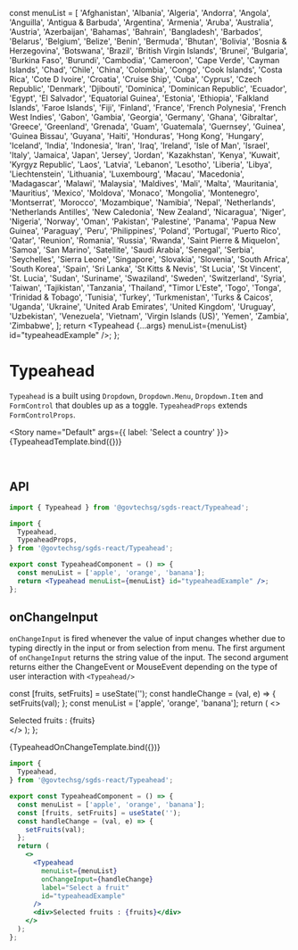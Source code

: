 
<Meta
  title="Components/Typeahead"
  component={Typeahead}
/>

  const menuList = [
    'Afghanistan',
    'Albania',
    'Algeria',
    'Andorra',
    'Angola',
    'Anguilla',
    'Antigua &amp; Barbuda',
    'Argentina',
    'Armenia',
    'Aruba',
    'Australia',
    'Austria',
    'Azerbaijan',
    'Bahamas',
    'Bahrain',
    'Bangladesh',
    'Barbados',
    'Belarus',
    'Belgium',
    'Belize',
    'Benin',
    'Bermuda',
    'Bhutan',
    'Bolivia',
    'Bosnia &amp; Herzegovina',
    'Botswana',
    'Brazil',
    'British Virgin Islands',
    'Brunei',
    'Bulgaria',
    'Burkina Faso',
    'Burundi',
    'Cambodia',
    'Cameroon',
    'Cape Verde',
    'Cayman Islands',
    'Chad',
    'Chile',
    'China',
    'Colombia',
    'Congo',
    'Cook Islands',
    'Costa Rica',
    'Cote D Ivoire',
    'Croatia',
    'Cruise Ship',
    'Cuba',
    'Cyprus',
    'Czech Republic',
    'Denmark',
    'Djibouti',
    'Dominica',
    'Dominican Republic',
    'Ecuador',
    'Egypt',
    'El Salvador',
    'Equatorial Guinea',
    'Estonia',
    'Ethiopia',
    'Falkland Islands',
    'Faroe Islands',
    'Fiji',
    'Finland',
    'France',
    'French Polynesia',
    'French West Indies',
    'Gabon',
    'Gambia',
    'Georgia',
    'Germany',
    'Ghana',
    'Gibraltar',
    'Greece',
    'Greenland',
    'Grenada',
    'Guam',
    'Guatemala',
    'Guernsey',
    'Guinea',
    'Guinea Bissau',
    'Guyana',
    'Haiti',
    'Honduras',
    'Hong Kong',
    'Hungary',
    'Iceland',
    'India',
    'Indonesia',
    'Iran',
    'Iraq',
    'Ireland',
    'Isle of Man',
    'Israel',
    'Italy',
    'Jamaica',
    'Japan',
    'Jersey',
    'Jordan',
    'Kazakhstan',
    'Kenya',
    'Kuwait',
    'Kyrgyz Republic',
    'Laos',
    'Latvia',
    'Lebanon',
    'Lesotho',
    'Liberia',
    'Libya',
    'Liechtenstein',
    'Lithuania',
    'Luxembourg',
    'Macau',
    'Macedonia',
    'Madagascar',
    'Malawi',
    'Malaysia',
    'Maldives',
    'Mali',
    'Malta',
    'Mauritania',
    'Mauritius',
    'Mexico',
    'Moldova',
    'Monaco',
    'Mongolia',
    'Montenegro',
    'Montserrat',
    'Morocco',
    'Mozambique',
    'Namibia',
    'Nepal',
    'Netherlands',
    'Netherlands Antilles',
    'New Caledonia',
    'New Zealand',
    'Nicaragua',
    'Niger',
    'Nigeria',
    'Norway',
    'Oman',
    'Pakistan',
    'Palestine',
    'Panama',
    'Papua New Guinea',
    'Paraguay',
    'Peru',
    'Philippines',
    'Poland',
    'Portugal',
    'Puerto Rico',
    'Qatar',
    'Reunion',
    'Romania',
    'Russia',
    'Rwanda',
    'Saint Pierre &amp; Miquelon',
    'Samoa',
    'San Marino',
    'Satellite',
    'Saudi Arabia',
    'Senegal',
    'Serbia',
    'Seychelles',
    'Sierra Leone',
    'Singapore',
    'Slovakia',
    'Slovenia',
    'South Africa',
    'South Korea',
    'Spain',
    'Sri Lanka',
    'St Kitts &amp; Nevis',
    'St Lucia',
    'St Vincent',
    'St. Lucia',
    'Sudan',
    'Suriname',
    'Swaziland',
    'Sweden',
    'Switzerland',
    'Syria',
    'Taiwan',
    'Tajikistan',
    'Tanzania',
    'Thailand',
    "Timor L'Este",
    'Togo',
    'Tonga',
    'Trinidad &amp; Tobago',
    'Tunisia',
    'Turkey',
    'Turkmenistan',
    'Turks &amp; Caicos',
    'Uganda',
    'Ukraine',
    'United Arab Emirates',
    'United Kingdom',
    'Uruguay',
    'Uzbekistan',
    'Venezuela',
    'Vietnam',
    'Virgin Islands (US)',
    'Yemen',
    'Zambia',
    'Zimbabwe',
  ];
  return <Typeahead {...args} menuList={menuList} id="typeaheadExample" />;
};

# Typeahead

`Typeahead` is a built using `Dropdown`, `Dropdown.Menu`, `Dropdown.Item` and  `FormControl` that doubles up as a toggle.
`TypeaheadProps` extends `FormControlProps`.

<Story name="Default" args={{ label: 'Select a country' }}>
  {TypeaheadTemplate.bind({})}
</Story>

<br />

## API

```jsx
import { Typeahead } from '@govtechsg/sgds-react/Typeahead'; 
```

<ArgsTable story="Default" />

```jsx
import {
  Typeahead,
  TypeaheadProps,
} from '@govtechsg/sgds-react/Typeahead';

export const TypeaheadComponent = () => {
  const menuList = ['apple', 'orange', 'banana'];
  return <Typeahead menuList={menuList} id="typeaheadExample" />;
};
```

## onChangeInput

`onChangeInput` is fired whenever the value of input changes whether due to typing directly in the input or from selection from menu.
The first argument of `onChangeInput` returns the string value of the input.
The second argument returns either the ChangeEvent or MouseEvent depending on the type of user interaction with `<Typeahead/>`

  const [fruits, setFruits] = useState('');
  const handleChange = (val, e) => {
    setFruits(val);
  };
  const menuList = ['apple', 'orange', 'banana'];
  return (
    <>
      <Typeahead
        menuList={menuList}
        onChangeInput={handleChange}
        label="Select a fruit"
        id="typeaheadExample"
      />
      <div>Selected fruits : {fruits}</div>
    </>
  );
};

<Story name="onChangeInput">{TypeaheadOnChangeTemplate.bind({})}</Story>

```jsx
import {
  Typeahead,
} from '@govtechsg/sgds-react/Typeahead';

export const TypeaheadComponent = () => {
  const menuList = ['apple', 'orange', 'banana'];
  const [fruits, setFruits] = useState('');
  const handleChange = (val, e) => {
    setFruits(val);
  };
  return (
    <>
      <Typeahead
        menuList={menuList}
        onChangeInput={handleChange}
        label="Select a fruit"
        id="typeaheadExample"
      />
      <div>Selected fruits : {fruits}</div>
    </>
  );
};
```
